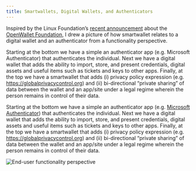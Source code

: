 ```yaml
---
title: Smartwallets, Digital Wallets, and Authenticators
---
```


Inspired by the Linux Foundation’s [recent announcement](https://www.linuxfoundation.org/press/linux-foundation-announces-an-intent-to-form-the-openwallet-foundation) about the [OpenWallet Foundation](https://openwallet.foundation/), I drew a picture of how smartwallet relates to a digital wallet and an authenticator from a functionality perspective.

Starting at the bottom we have a simple an authenticator app (e.g. Microsoft Authenticator) that authenticates the individual. Next we have a digital wallet that adds the ability to import, store, and present credentials, digital assets and useful items such as tickets and keys to other apps. Finally, at the top we have a smartwallet that adds (i) privacy policy expression (e.g. https://globalprivacycontrol.org) and (ii) bi-directional “private sharing” of data between the wallet and an app/site under a legal regime wherein the person remains in control of their data.

Starting at the bottom we have a simple an authenticator app (e.g. [Microsoft Authenticator](https://www.microsoft.com/en-us/security/mobile-authenticator-app)) that authenticates the individual. Next we have a digital wallet that adds the ability to import, store, and present credentials, digital assets and useful items such as tickets and keys to other apps. Finally, at the top we have a smartwallet that adds (i) privacy policy expression (e.g. https://globalprivacycontrol.org) and (ii) bi-directional “private sharing” of data between the wallet and an app/site under a legal regime wherein the person remains in control of their data.

![End-user functionality perspective](/assets/blog/end-user-perspective.webp)
